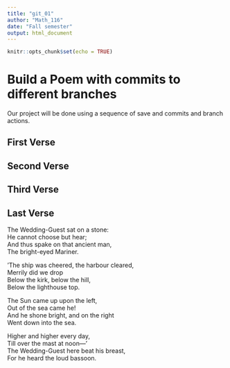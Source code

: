 ```yaml
---
title: "git_01"
author: "Math_116"
date: "Fall semester"
output: html_document
---
```


```r
knitr::opts_chunk$set(echo = TRUE)
```
# Build a Poem with commits to different branches
Our project will be done using a sequence of save and commits and branch actions.
<!-- Do not modify or change any text in "!--" bracketed areas such as this --- these are instructions to
you, if you change any of this the git program will notice it and compromise your git merging strategy !-->

## First Verse 
<!--Put the first five lines of a poem by Lewis Carrol in this section!-->

## Second Verse
<!--Put the first five lines of a poem by Robert Frost here!-->

## Third Verse
<!--Put the first two verses of The Walrus and the Carpenter here!-->

## Last Verse
<!--Put a short poem of your choice 8-20 lines,here!-->
The Wedding-Guest sat on a stone:  
He cannot choose but hear;  
And thus spake on that ancient man,  
The bright-eyed Mariner.  
  
'The ship was cheered, the harbour cleared,  
Merrily did we drop  
Below the kirk, below the hill,  
Below the lighthouse top.  
  
The Sun came up upon the left,   
Out of the sea came he!  
And he shone bright, and on the right  
Went down into the sea.  
  
Higher and higher every day,  
Till over the mast at noon—'  
The Wedding-Guest here beat his breast,  
For he heard the loud bassoon.  
  